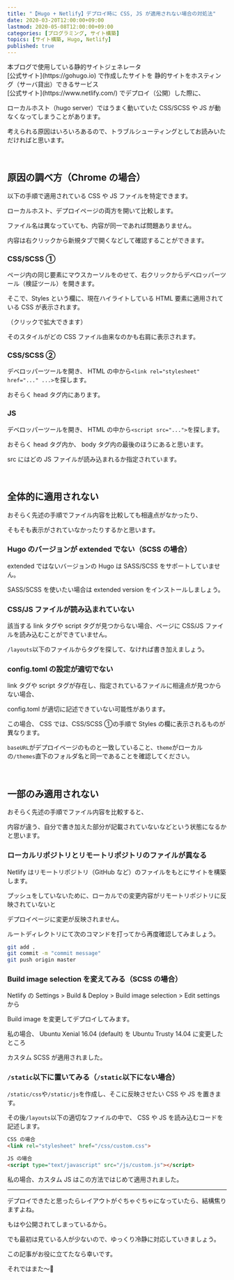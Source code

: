 ```yaml
---
title: "【Hugo + Netlify】デプロイ時に CSS, JS が適用されない場合の対処法"
date: 2020-03-20T12:00:00+09:00
lastmod: 2020-05-08T12:00:00+09:00
categories: [プログラミング, サイト構築]
topics: [サイト構築, Hugo, Netlify]
published: true
---
```


<p>
<tltp label="Hugo">本ブログで使用している静的サイトジェネレータ<br/>[公式サイト](https://gohugo.io)</tltp> 
で作成したサイトを
<tltp label="Netlify">静的サイトをホスティング（サーバ貸出）できるサービス<br/>[公式サイト](https://www.netlify.com/)</tltp>
でデプロイ（公開）した際に、
</p>

ローカルホスト（hugo server）ではうまく動いていた CSS/SCSS や JS が動なくなってしまうことがあります。

考えられる原因はいろいろあるので、トラブルシューティングとしてお読みいただければと思います。

<!--more-->

<br/>

## 原因の調べ方（Chrome の場合）

以下の手順で適用されている CSS や JS ファイルを特定できます。

ローカルホスト、デプロイページの両方を開いて比較します。

ファイル名は異なっていても、内容が同一であれば問題ありません。

内容は右クリックから新規タブで開くなどして確認することができます。

### CSS/SCSS ①

ページ内の同じ要素にマウスカーソルをのせて、右クリックからデベロッパーツール（検証ツール）を開きます。

そこで、Styles という欄に、現在ハイライトしている HTML 要素に適用されている CSS が表示されます。

<postimage src="devtool_css" ext="png" alt="デベロッパーツールCSS" />

（クリックで拡大できます）

そのスタイルがどの CSS ファイル由来なのかも右肩に表示されます。

### CSS/SCSS ②

デベロッパーツールを開き、 HTML の中から`<link rel="stylesheet" href="..." ...>`を探します。

おそらく head タグ内にあります。

<postimage src="devtool_link_ss" ext="png" alt="デベロッパーツールlink-stylesheet" />

### JS

デベロッパーツールを開き、 HTML の中から`<script src="...">`を探します。

おそらく head タグ内か、 body タグ内の最後のほうにあると思います。

src にはどの JS ファイルが読み込まれるか指定されています。

<postimage src="devtool_script_src" ext="png" alt="デベロッパーツールscript" />

<relpos link="no-hugo-tableofcontents" />

<br/>

## 全体的に適用されない

おそらく<inlink to="#cssscss-①">先述の手順</inlink>でファイル内容を比較しても相違点がなかったり、

そもそも表示がされていなかったりするかと思います。

### Hugo のバージョンが extended でない（SCSS の場合）

extended ではないバージョンの Hugo は SASS/SCSS をサポートしていません。

SASS/SCSS を使いたい場合は extended version をインストールしましょう。

### CSS/JS ファイルが読み込まれていない

該当する link タグや script タグが見つからない場合、ページに CSS/JS ファイルを読み込むことができていません。

`/layouts`以下のファイルからタグを探して、なければ書き加えましょう。

### config.toml の設定が適切でない

link タグや script タグが存在し、指定されているファイルに相違点が見つからない場合、

config.toml が適切に記述できていない可能性があります。

この場合、 CSS では、<inlink to="#cssscss-①">CSS/SCSS ①</inlink>の手順で Styles の欄に表示されるものが異なります。

`baseURL`がデプロイページのものと一致していること、`theme`がローカルの`/themes`直下のフォルダ名と同一であることを確認してください。

<br/>

## 一部のみ適用されない

おそらく<inlink to="#cssscss-①">先述の手順</inlink>でファイル内容を比較すると、

内容が違う、自分で書き加えた部分が記載されていないなどという状態になるかと思います。

### ローカルリポジトリとリモートリポジトリのファイルが異なる

Netlify はリモートリポジトリ（GitHub など）のファイルをもとにサイトを構築します。

プッシュをしていないために、ローカルでの変更内容がリモートリポジトリに反映されていないと

デプロイページに変更が反映されません。

ルートディレクトリにて次のコマンドを打ってから再度確認してみましょう。

```bash hide_nums
git add .
git commit -m "commit message"
git push origin master
```

### Build image selection を変えてみる（SCSS の場合）

Netlify の Settings > Build & Deploy > Build image selection > Edit settings から

Build image を変更してデプロイしてみます。

私の場合、 Ubuntu Xenial 16.04 (default) を Ubuntu Trusty 14.04 に変更したところ

カスタム SCSS が適用されました。

### `/static`以下に置いてみる（`/static`以下にない場合）

`/static/css`や`/static/js`を作成し、そこに反映させたい CSS や JS を置きます。

その後`/layouts`以下の適切なファイルの中で、 CSS や JS を読み込むコードを記述します。

```html hide_nums
CSS の場合
<link rel="stylesheet" href="/css/custom.css">
　
JS の場合
<script type="text/javascript" src="/js/custom.js"></script>
```

私の場合、カスタム JS はこの方法ではじめて適用されました。

<relpos link="blog-koukai-sooner-better" />

---

デプロイできたと思ったらレイアウトがぐちゃぐちゃになっていたら、結構焦りますよね。

もはや公開されてしまっているから。

でも最初は見ている人が少ないので、ゆっくり冷静に対応していきましょう。

この記事がお役に立てたなら幸いです。

それではまた～👋

